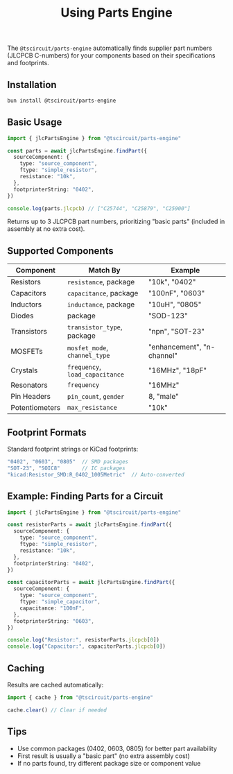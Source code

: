 ﻿---
title: Using Parts Engine
---

The `@tscircuit/parts-engine` automatically finds supplier part numbers (JLCPCB C-numbers) for your components based on their specifications and footprints.

## Installation

```bash
bun install @tscircuit/parts-engine
```

## Basic Usage

```typescript
import { jlcPartsEngine } from "@tscircuit/parts-engine"

const parts = await jlcPartsEngine.findPart({
  sourceComponent: {
    type: "source_component",
    ftype: "simple_resistor",
    resistance: "10k",
  },
  footprinterString: "0402",
})

console.log(parts.jlcpcb) // ["C25744", "C25879", "C25900"]
```

Returns up to 3 JLCPCB part numbers, prioritizing "basic parts" (included in assembly at no extra cost).

## Supported Components

| Component | Match By | Example |
|-----------|----------|---------|
| Resistors | `resistance`, package | "10k", "0402" |
| Capacitors | `capacitance`, package | "100nF", "0603" |
| Inductors | `inductance`, package | "10uH", "0805" |
| Diodes | package | "SOD-123" |
| Transistors | `transistor_type`, package | "npn", "SOT-23" |
| MOSFETs | `mosfet_mode`, `channel_type` | "enhancement", "n-channel" |
| Crystals | `frequency`, `load_capacitance` | "16MHz", "18pF" |
| Resonators | `frequency` | "16MHz" |
| Pin Headers | `pin_count`, `gender` | 8, "male" |
| Potentiometers | `max_resistance` | "10k" |

## Footprint Formats

Standard footprint strings or KiCad footprints:

```typescript
"0402", "0603", "0805"  // SMD packages
"SOT-23", "SOIC8"       // IC packages
"kicad:Resistor_SMD:R_0402_1005Metric"  // Auto-converted
```

## Example: Finding Parts for a Circuit

```typescript
import { jlcPartsEngine } from "@tscircuit/parts-engine"

const resistorParts = await jlcPartsEngine.findPart({
  sourceComponent: {
    type: "source_component",
    ftype: "simple_resistor",
    resistance: "10k",
  },
  footprinterString: "0402",
})

const capacitorParts = await jlcPartsEngine.findPart({
  sourceComponent: {
    type: "source_component",
    ftype: "simple_capacitor",
    capacitance: "100nF",
  },
  footprinterString: "0603",
})

console.log("Resistor:", resistorParts.jlcpcb[0])
console.log("Capacitor:", capacitorParts.jlcpcb[0])
```

## Caching

Results are cached automatically:

```typescript
import { cache } from "@tscircuit/parts-engine"

cache.clear() // Clear if needed
```

## Tips

- Use common packages (0402, 0603, 0805) for better part availability
- First result is usually a "basic part" (no extra assembly cost)
- If no parts found, try different package size or component value